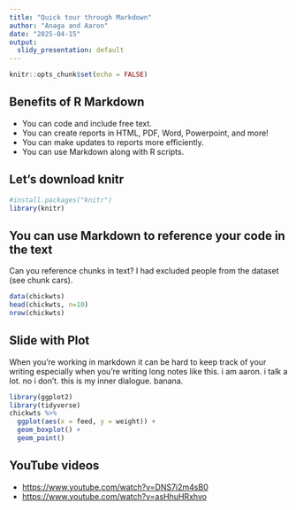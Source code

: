 ```yaml
---
title: "Quick tour through Markdown"
author: "Anaga and Aaron"
date: "2025-04-15"
output:
  slidy_presentation: default
---
```


```r
knitr::opts_chunk$set(echo = FALSE)
```

## Benefits of R Markdown

-   You can code and include free text.
-   You can create reports in HTML, PDF, Word, Powerpoint, and more!
-   You can make updates to reports more efficiently.
-   You can use Markdown along with R scripts.

## Let's download knitr

```r
#install.packages("knitr")
library(knitr)
```

## You can use Markdown to reference your code in the text

Can you reference chunks in text? I had excluded people from the dataset (see chunk cars).

```r
data(chickwts)
head(chickwts, n=10)
nrow(chickwts)
```

## Slide with Plot

When you're working in markdown it can be hard to keep track of your writing especially when you're writing long notes like this. i am aaron. i talk a lot. no i don't. this is my inner dialogue. banana.

```r
library(ggplot2)
library(tidyverse)
chickwts %>%
  ggplot(aes(x = feed, y = weight)) + 
  geom_boxplot() + 
  geom_point()
```

## YouTube videos

-   <https://www.youtube.com/watch?v=DNS7i2m4sB0>
-   <https://www.youtube.com/watch?v=asHhuHRxhvo>

